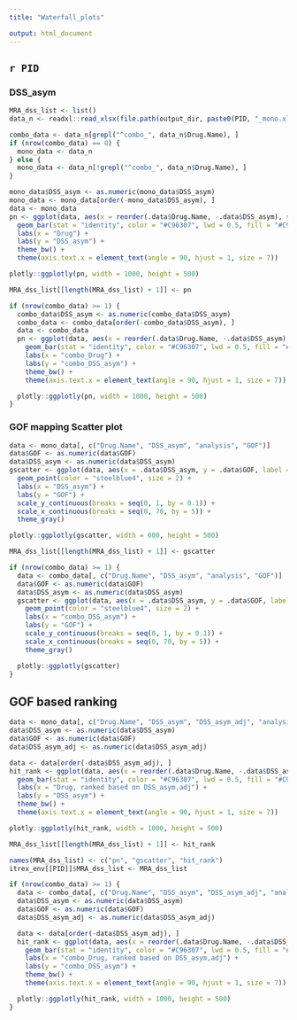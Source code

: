 ```yaml
---
title: "Waterfall_plots"

output: html_document
---
```

## `r PID`

### DSS_asym
```r
MRA_dss_list <- list()
data_n <- readxl::read_xlsx(file.path(output_dir, paste0(PID, "_mono.xlsx")))

combo_data <- data_n[grepl("^combo_", data_n$Drug.Name), ]
if (nrow(combo_data) == 0) {
  mono_data <- data_n
} else {
  mono_data <- data_n[!grepl("^combo_", data_n$Drug.Name), ]
}

mono_data$DSS_asym <- as.numeric(mono_data$DSS_asym)
mono_data <- mono_data[order(-mono_data$DSS_asym), ]
data <- mono_data
pn <- ggplot(data, aes(x = reorder(.data$Drug.Name, -.data$DSS_asym), y = .data$DSS_asym, width = 0.75)) +
  geom_bar(stat = "identity", color = "#C96307", lwd = 0.5, fill = "#C96307", na.rm = TRUE) +
  labs(x = "Drug") +
  labs(y = "DSS_asym") +
  theme_bw() +
  theme(axis.text.x = element_text(angle = 90, hjust = 1, size = 7))

plotly::ggplotly(pn, width = 1000, height = 500)

MRA_dss_list[[length(MRA_dss_list) + 1]] <- pn
```

```r
if (nrow(combo_data) >= 1) {
  combo_data$DSS_asym <- as.numeric(combo_data$DSS_asym)
  combo_data <- combo_data[order(-combo_data$DSS_asym), ]
  data <- combo_data
  pn <- ggplot(data, aes(x = reorder(.data$Drug.Name, -.data$DSS_asym), y = .data$DSS_asym, width = 0.75)) +
    geom_bar(stat = "identity", color = "#C96307", lwd = 0.5, fill = "#C96307", na.rm = TRUE) +
    labs(x = "combo_Drug") +
    labs(y = "combo_DSS_asym") +
    theme_bw() +
    theme(axis.text.x = element_text(angle = 90, hjust = 1, size = 7))

  plotly::ggplotly(pn, width = 1000, height = 500)
}
```


### GOF mapping Scatter plot 

```r
data <- mono_data[, c("Drug.Name", "DSS_asym", "analysis", "GOF")]
data$GOF <- as.numeric(data$GOF)
data$DSS_asym <- as.numeric(data$DSS_asym)
gscatter <- ggplot(data, aes(x = .data$DSS_asym, y = .data$GOF, label = .data$Drug.Name)) +
  geom_point(color = "steelblue4", size = 2) +
  labs(x = "DSS_asym") +
  labs(y = "GOF") +
  scale_y_continuous(breaks = seq(0, 1, by = 0.1)) +
  scale_x_continuous(breaks = seq(0, 70, by = 5)) +
  theme_gray()

plotly::ggplotly(gscatter, width = 600, height = 500)

MRA_dss_list[[length(MRA_dss_list) + 1]] <- gscatter
```


```r
if (nrow(combo_data) >= 1) {
  data <- combo_data[, c("Drug.Name", "DSS_asym", "analysis", "GOF")]
  data$GOF <- as.numeric(data$GOF)
  data$DSS_asym <- as.numeric(data$DSS_asym)
  gscatter <- ggplot(data, aes(x = .data$DSS_asym, y = .data$GOF, label = .data$Drug.Name)) +
    geom_point(color = "steelblue4", size = 2) +
    labs(x = "combo_DSS_asym") +
    labs(y = "GOF") +
    scale_y_continuous(breaks = seq(0, 1, by = 0.1)) +
    scale_x_continuous(breaks = seq(0, 70, by = 5)) +
    theme_gray()

  plotly::ggplotly(gscatter)
}
```

## GOF based ranking
```r
data <- mono_data[, c("Drug.Name", "DSS_asym", "DSS_asym_adj", "analysis", "GOF")]
data$DSS_asym <- as.numeric(data$DSS_asym)
data$GOF <- as.numeric(data$GOF)
data$DSS_asym_adj <- as.numeric(data$DSS_asym_adj)

data <- data[order(-data$DSS_asym_adj), ]
hit_rank <- ggplot(data, aes(x = reorder(.data$Drug.Name, -.data$DSS_asym_adj), y = .data$DSS_asym, width = 0.75)) +
  geom_bar(stat = "identity", color = "#C96307", lwd = 0.5, fill = "#C96307", na.rm = TRUE) +
  labs(x = "Drug, ranked based on DSS_asym,adj") +
  labs(y = "DSS_asym") +
  theme_bw() +
  theme(axis.text.x = element_text(angle = 90, hjust = 1, size = 7))

plotly::ggplotly(hit_rank, width = 1000, height = 500)

MRA_dss_list[[length(MRA_dss_list) + 1]] <- hit_rank

names(MRA_dss_list) <- c("pn", "gscatter", "hit_rank")
itrex_env[[PID]]$MRA_dss_list <- MRA_dss_list
```

```r
if (nrow(combo_data) >= 1) {
  data <- combo_data[, c("Drug.Name", "DSS_asym", "DSS_asym_adj", "analysis", "GOF")]
  data$DSS_asym <- as.numeric(data$DSS_asym)
  data$GOF <- as.numeric(data$GOF)
  data$DSS_asym_adj <- as.numeric(data$DSS_asym_adj)

  data <- data[order(-data$DSS_asym_adj), ]
  hit_rank <- ggplot(data, aes(x = reorder(.data$Drug.Name, -.data$DSS_asym_adj), y = .data$DSS_asym, width = 0.75)) +
    geom_bar(stat = "identity", color = "#C96307", lwd = 0.5, fill = "#C96307", na.rm = TRUE) +
    labs(x = "combo_Drug, ranked based on DSS_asym,adj") +
    labs(y = "combo_DSS_asym") +
    theme_bw() +
    theme(axis.text.x = element_text(angle = 90, hjust = 1, size = 7))

  plotly::ggplotly(hit_rank, width = 1000, height = 500)
}
```
